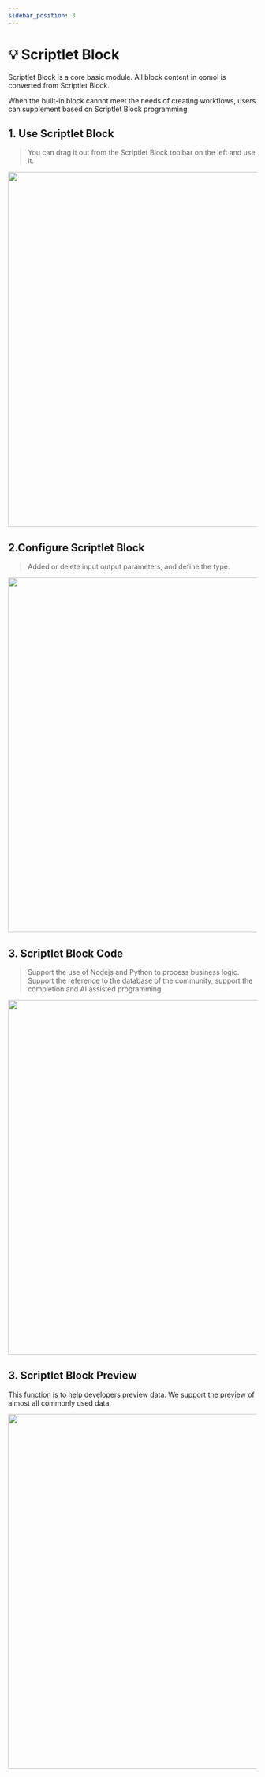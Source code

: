 ```yaml
---
sidebar_position: 3
---
```



# 💡 Scriptlet Block

Scriptlet Block is a core basic module. All block content in oomol is converted from Scriptlet Block. 

When the built-in block cannot meet the needs of creating workflows, users can supplement based on Scriptlet Block programming.

## 1. Use Scriptlet Block

> You can drag it out from the Scriptlet Block toolbar on the left and use it.

<img src={scriptlet} width="720" />

## 2.Configure Scriptlet Block

> Added or delete input output parameters, and define the type.

<img src={scriptlet_config} width="720" />

## 3. Scriptlet Block Code

> Support the use of Nodejs and Python to process business logic. Support the reference to the database of the community, support the completion and AI assisted programming.

<img src={scriptlet_code} width="720" />

## 3. Scriptlet Block Preview

This function is to help developers preview data. We support the preview of almost all commonly used data.

<img src={scriptlet_preview} width="720" />
